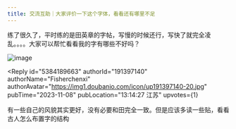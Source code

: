 ```yaml
---
title: 交流互助｜大家评价一下这个字体，看看还有哪里不足
---
```



<Forum groupName="每天沉迷练字" groupUrl="https://www.douban.com/group/667825/" archivedAt="2025-05-16T14:22:33.248Z">
  <Post
    id="297362831"
    title="交流互助｜大家评价一下这个字体，看看还有哪里不足"
    url="https://www.douban.com/group/topic/297362831/?_spm_id=MjY3NDA4ODQ2"
    pubTime="05-08"
    highlightUserId="191397140"
  >
练了很久了，平时练的是田英章的字帖，写慢的时候还行，写快了就完全凌乱。。。。大家可以帮忙看看我的字有哪些不好吗？

![image](https://img3.doubanio.com/view/group_topic/l/public/p631430757.webp)

<Reply
  id="5384189663"
  authorId="191397140"
  authorName="Fisherchenxi"
  authorAvatar="https://img1.doubanio.com/icon/up191397140-20.jpg"
  pubTime="2023-11-08"
  pubLocation="13:14:27 江苏"
  upvotes={1}
>
有一些自己的风貌其实更好，没有必要和田完全一致。但是应该多读一些贴，看看古人怎么布置字的结构
</Reply>
  </Post>
</Forum>
